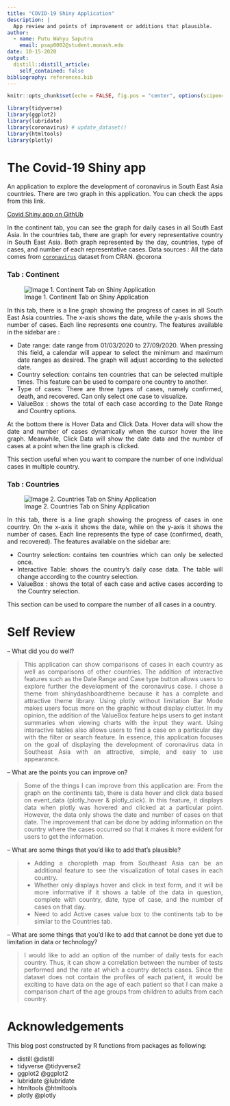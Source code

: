 ```yaml
---
title: "COVID-19 Shiny Application"
description: |
  App review and points of improvement or additions that plausible.
author:
  - name: Putu Wahyu Saputra 
    email: psap0002@student.monash.edu
date: 10-15-2020
output:
  distill::distill_article:
    self_contained: false
bibliography: references.bib
---
```


<style>
body {
text-align: justify}
</style>

```r
knitr::opts_chunk$set(echo = FALSE, fig.pos = "center", options(scipen=999))
```

```r
library(tidyverse)
library(ggplot2)
library(lubridate)
library(coronavirus) # update_dataset()
library(htmltools)
library(plotly)
```

# The Covid-19 Shiny app

An application to explore the development of coronavirus in South East Asia countries. There are two graph in this application. You can check the apps from this link.

[Covid Shiny app on GithUb](https://github.com/etc5523-2020/shiny-assessment-whysptra)

In the continent tab, you can see the graph for daily cases in all South East Asia. In the countries tab, there are graph for every representative country in South East Asia. Both graph represented by the day, countries, type of cases, and number of each representative cases. Data sources : All the data comes from [`coronavirus`](https://github.com/RamiKrispin/coronavirus) dataset from CRAN. @corona

### Tab : Continent
![Image 1. Continent Tab on Shiny Application](screenshot.png)

In this tab, there is a line graph showing the progress of cases in all South East Asia countries. The x-axis shows the date, while the y-axis shows the number of cases. Each line represents one country. The features available in the sidebar are :

* Date range: date range from 01/03/2020 to 27/09/2020. When pressing this field, a calendar will appear to select the minimum and maximum date ranges as desired. The graph will adjust according to the selected date.
* Country selection: contains ten countries that can be selected multiple times. This feature can be used to compare one country to another.
* Type of cases: There are three types of cases, namely confirmed, death, and recovered. Can only select one case to visualize.
* ValueBox : shows the total of each case according to the Date Range and Country options.

At the bottom there is Hover Data and Click Data. Hover data will show the date and number of cases dynamically when the cursor hover the line graph. Meanwhile, Click Data will show the date data and the number of cases at a point when the line graph is clicked.

This section useful when you want to compare the number of one individual cases in multiple country.

### Tab : Countries
![Image 2. Countries Tab on Shiny Application](screenshot2.png)

In this tab, there is a line graph showing the progress of cases in one country. On the x-axis it shows the date, while on the y-axis it shows the number of cases. Each line represents the type of case (confirmed, death, and recovered). The features available on the sidebar are:

* Country selection: contains ten countries which can only be selected once.
* Interactive Table: shows the country's daily case data. The table will change according to the country selection.
* ValueBox : shows the total of each case and active cases according to the Country selection.

This section can be used to compare the number of all cases in a country.

# Self Review

– What did you do well?

> This application can show comparisons of cases in each country as well as comparisons of other countries. The addition of interactive features such as the Date Range and Case type button allows users to explore further the development of the coronavirus case. I chose a theme from shinydashboardtheme because it has a complete and attractive theme library. Using plotly without limitation Bar Mode makes users focus more on the graphic without display clutter. In my opinion, the addition of the ValueBox feature helps users to get instant summaries when viewing charts with the input they want. Using interactive tables also allows users to find a case on a particular day with the filter or search feature. In essence, this application focuses on the goal of displaying the development of coronavirus data in Southeast Asia with an attractive, simple, and easy to use appearance.

– What are the points you can improve on?

> Some of the things I can improve from this application are:
From the graph on the continents tab, there is data hover and click data based on event_data (plotly_hover & plotly_click). In this feature, it displays data when plotly was hovered and clicked at a particular point. However, the data only shows the date and number of cases on that date. The improvement that can be done by adding information on the country where the cases occurred so that it makes it more evident for users to get the information.

– What are some things that you’d like to add that’s plausible?

> * Adding a choropleth map from Southeast Asia can be an additional feature to see the visualization of total cases in each country.
* Whether only displays hover and click in text form, and it will be more informative if it shows a table of the data in question, complete with country, date, type of case, and the number of cases on that day.
* Need to add Active cases value box to the continents tab to be similar to the Countries tab.

– What are some things that you’d like to add that cannot be done yet due to limitation in data or technology?

> I would like to add an option of the number of daily tests for each country. Thus, it can show a correlation between the number of tests performed and the rate at which a country detects cases.
> Since the dataset does not contain the profiles of each patient, it would be exciting to have data on the age of each patient so that I can make a comparison chart of the age groups from children to adults from each country.

# Acknowledgements

This blog post constructed by R functions from packages as following:

- distill @distill
- tidyverse @tidyverse2
- ggplot2 @ggplot2
- lubridate @lubridate
- htmltools @htmltools
- plotly @plotly